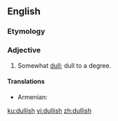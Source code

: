 ==English==

===Etymology===
{{suffix|dull|ish}}

===Adjective===
{{en-adj}}

# Somewhat [[dull]]; dull to a degree.

====Translations====
{{trans-top|somewhat dull}}
* Armenian: {{t-|hy|տաղտկավուն|tr=taġtkavun}}
{{trans-mid}}
{{trans-bottom}}

[[ku:dullish]]
[[vi:dullish]]
[[zh:dullish]]